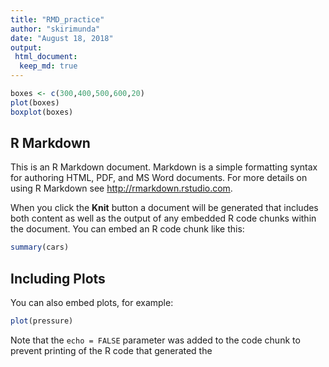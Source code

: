 ```yaml
---
title: "RMD_practice"
author: "skirimunda"
date: "August 18, 2018"
output: 
 html_document:
  keep_md: true
---
```


```r
boxes <- c(300,400,500,600,20)
plot(boxes)
boxplot(boxes)
```

## R Markdown

This is an R Markdown document. Markdown is a simple formatting syntax for authoring HTML, PDF, and MS Word documents. For more details on using R Markdown see <http://rmarkdown.rstudio.com>.

When you click the **Knit** button a document will be generated that includes both content as well as the output of any embedded R code chunks within the document. You can embed an R code chunk like this:

```r
summary(cars)
```

## Including Plots

You can also embed plots, for example:

```r
plot(pressure)
```

Note that the `echo = FALSE` parameter was added to the code chunk to prevent printing of the R code that generated the 




```r

```


